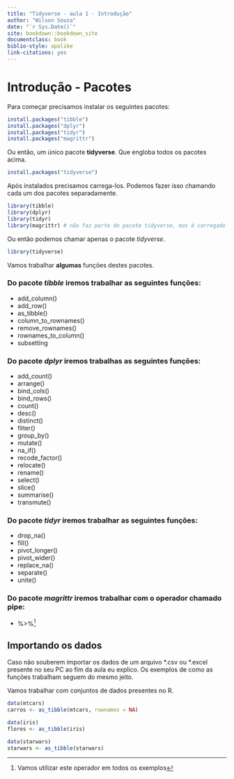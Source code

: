 ```yaml
--- 
title: "Tidyverse - aula 1 - Introdução"
author: "Wilson Souza"
date: "`r Sys.Date()`"
site: bookdown::bookdown_site
documentclass: book
biblio-style: apalike
link-citations: yes
---
```

# Introdução - Pacotes


Para começar precisamos instalar os seguintes pacotes:
```r
install.packages("tibble")
install.packages("dplyr")
install.packages("tidyr")
install.packages("magrittr")
```


Ou então, um único pacote **tidyverse**. Que engloba todos os pacotes acima.
```r
install.packages("tidyverse")
```


Após instalados precisamos carrega-los. Podemos fazer isso chamando cada um dos pacotes separadamente.
```r
library(tibble)
library(dplyr)
library(tidyr)
library(magrittr) # não faz parte do pacote tidyverse, mas é carregado por ele, dada a importância do operador pipe.
```


Ou então podemos chamar apenas o pacote *tidyverse*.
```r
library(tidyverse)
```


Vamos trabalhar **algumas** funções destes pacotes.


### Do pacote *tibble* iremos trabalhar as seguintes funções:
* add_column()
* add_row()
* as_tibble()
* column_to_rownames()
* remove_rownames()
* rownames_to_column()
* subsetting


### Do pacote *dplyr* iremos trabalhas as seguintes funções:
* add_count()
* arrange()
* bind_cols()
* bind_rows()
* count()
* desc()
* distinct()
* filter()
* group_by()
* mutate()
* na_if()
* recode_factor()
* relocate()
* rename()
* select()
* slice()
* summarise()
* transmute()


### Do pacote *tidyr* iremos trabalhar as seguintes funções:
* drop_na()
* fill()
* pivot_longer()
* pivot_wider()
* replace_na()
* separate()
* unite()


### Do pacote *magrittr* iremos trabalhar com o operador chamado **pipe**:
* %>%^[Vamos utilizar este operador em todos os exemplos]


## Importando os dados


Caso não souberem importar os dados de um arquivo \*.csv ou \*.excel presente no seu PC ao fim da aula eu explico. Os exemplos de como as funções trabalham seguem do mesmo jeito.


Vamos trabalhar com conjuntos de dados presentes no R.


```r
data(mtcars)
carros <- as_tibble(mtcars, rownames = NA)

data(iris)
flores <- as_tibble(iris)

data(starwars)
starwars <- as_tibble(starwars)
```